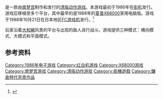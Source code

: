 {{NoteTA
| G1=Games
}}

{{vgname|源平讨魔传|ja=源平討魔伝}}是一款由[[南梦宫|南梦宫]]制作和发行的[[清版动作游戏|清版动作游戏]]。本游戏最初于1986年在[[街机|街机]]发行。游戏后移植至多个平台，其中最早的是1988年的[[夏普X68000|夏普X68000]]家用电脑版。游戏于1988年10月21日在日本地区[[FC游戏机|FC游戏机]]发行。<ref name="gamefaqs">{{cite web| url = http://www.gamefaqs.com/arcade/584201-genpei-toumaden/data| title = Release information| publisher = [[GameFAQs|GameFAQs]]| date = | accessdate = 2016-04-22| archive-date = 2016-06-24| archive-url = https://web.archive.org/web/20160624055205/http://www.gamefaqs.com/arcade/584201-genpei-toumaden/data| dead-url = no}}</ref>

玩家沿着[[大和繪|大和繪]]风景的平台与出现的敌人进行战斗。游戏提供三种模式：横向模式、大模式和平面模式。

== 参考资料 ==
{{Reflist}}

{{DEFAULTSORT:Genpei Touma Den}}
[[Category:1986年电子游戏|Category:1986年电子游戏]]
[[Category:红白机游戏|Category:红白机游戏]]
[[Category:X68000游戏|Category:X68000游戏]]
[[Category:南梦宫游戏|Category:南梦宫游戏]]
[[Category:清版动作游戏|Category:清版动作游戏]]
[[Category:街機遊戲|Category:街機遊戲]]
[[Category:鎌倉時代背景作品|Category:鎌倉時代背景作品]]

{{bandaiNamco-stub}}
{{beatemup-videogame-stub}}
